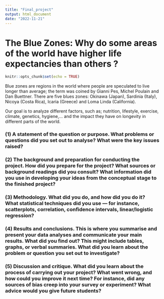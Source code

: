 ```yaml
---
title: "Final_project"
output: html_document
date: "2022-11-21"
---
```


# The Blue Zones: Why do some areas of the world have higher life expectancies than others ?

```r
knitr::opts_chunk$set(echo = TRUE)
```

Blue zones are regions in the world where people are speculated to live longer than average; the term was coined by Gianni Pes, Michel Poulain and Dan Buettner. There are five blues zones: Okinawa (Japan), Sardinia (Italy), Nicoya (Costa Rica), Icaria (Greece) and Loma Linda (California). 

Our goal is to analyze different factors, such as; nutrition, lifestyle, exercise, climate, genetics, hygiene,... and the impact they have on longevity in different parts of the world. 


### (1) A statement of the question or purpose. What problems or questions did you set out to analyse? What were the key issues raised? 



### (2) The background and preparation for conducting the project. How did you prepare for the project? What sources or background readings did you consult? What information did you use in developing your ideas from the conceptual stage to the finished project? 



### (3) Methodology. What did you do, and how did you do it? What statistical techniques did you use — for instance, scatterplots, correlation, confidence intervals, linear/logistic regression? 



### (4) Results and conclusions. This is where you summarise and present your data analyses and communicate your main results. What did you find out? This might include tables, graphs, or verbal summaries. What did you learn about the problem or question you set out to investigate? 



### (5) Discussion and critique. What did you learn about the process of carrying out your project? What went wrong, and how could you improve it next time? For instance, did any sources of bias creep into your survey or experiment? What advice would you give future students? 
